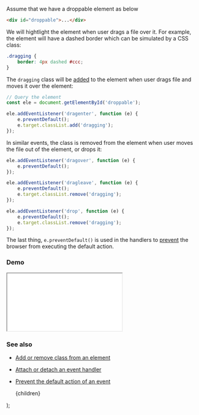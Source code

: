 
Assume that we have a droppable element as below

```html
<div id="droppable">...</div>
```

We will hightlight the element when user drags a file over it. For example, the element will have a dashed border which can be simulated by a CSS class:

```css
.dragging {
    border: 4px dashed #ccc;
}
```

The `dragging` class will be [added](/add-or-remove-class-from-an-element) to the element when user drags file and moves it over the element:

```js
// Query the element
const ele = document.getElementById('droppable');

ele.addEventListener('dragenter', function (e) {
    e.preventDefault();
    e.target.classList.add('dragging');
});
```

In similar events, the class is removed from the element when user moves the file out of the element, or drops it:

```js
ele.addEventListener('dragover', function (e) {
    e.preventDefault();
});

ele.addEventListener('dragleave', function (e) {
    e.preventDefault();
    e.target.classList.remove('dragging');
});

ele.addEventListener('drop', function (e) {
    e.preventDefault();
    e.target.classList.remove('dragging');
});
```

The last thing, `e.preventDefault()` is used in the handlers to [prevent](/prevent-the-default-action-of-an-event) the browser from executing the default action.

### Demo

<iframe src="/demo/highlight-an-element-when-dragging-a-file-over-it/index.html"></iframe>

### See also

-   [Add or remove class from an element](/add-or-remove-class-from-an-element)
-   [Attach or detach an event handler](/attach-or-detach-an-event-handler)
-   [Prevent the default action of an event](/prevent-the-default-action-of-an-event)

    <PostLayout keywords="" title="Highlight an element when dragging a file over it">
        {children}
    </PostLayout>
);

